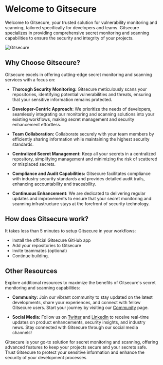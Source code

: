 # Welcome to Gitsecure

Welcome to Gitsecure, your trusted solution for vulnerability monitoring and scanning, tailored specifically for developers and teams. Gitsecure specializes in providing comprehensive secret monitoring and scanning capabilities to ensure the security and integrity of your projects.

![Gitsecure](/gsec.png)

## Why Choose Gitsecure?

Gitsecure excels in offering cutting-edge secret monitoring and scanning services with a focus on:

- **Thorough Security Monitoring:** Gitsecure meticulously scans your repositories, identifying potential vulnerabilities and threats, ensuring that your sensitive information remains protected.

- **Developer-Centric Approach:** We prioritize the needs of developers, seamlessly integrating our monitoring and scanning solutions into your existing workflows, making secret management and security enhancement effortless.

- **Team Collaboration:** Collaborate securely with your team members by efficiently sharing information while maintaining the highest security standards.

- **Centralized Secret Management:** Keep all your secrets in a centralized repository, simplifying management and minimizing the risk of scattered or misplaced secrets.

- **Compliance and Audit Capabilities:** Gitsecure facilitates compliance with industry security standards and provides detailed audit trails, enhancing accountability and traceability.

- **Continuous Enhancement:** We are dedicated to delivering regular updates and improvements to ensure that your secret monitoring and scanning infrastructure stays at the forefront of security technology.

## How does Gitsecure work?
It takes less than 5 minutes to setup Gitsecure in your workflows:

- Install the official Gitsecure GitHub app
- Add your repositories to Gitsecure
- Invite teammates (optional)
- Continue building. 

## Other Resources

Explore additional resources to maximize the benefits of Gitsecure's secret monitoring and scanning capabilities:


- **Community:** Join our vibrant community to stay updated on the latest developments, share your experiences, and connect with fellow Gitsecure users. Start your journey by visiting our [Community](https://discord.gg/u5tkbCnP3G) page.

- **Social Media:** Follow us on [Twitter](https://twitter.com/gitsecure) and [LinkedIn]("https://www.linkedin.com/company/gitsecure) to receive real-time updates on product enhancements, security insights, and industry news. Stay connected with Gitsecure through our social media channels!

Gitsecure is your go-to solution for secret monitoring and scanning, offering advanced features to keep your projects secure and your secrets safe. Trust Gitsecure to protect your sensitive information and enhance the security of your development processes.
